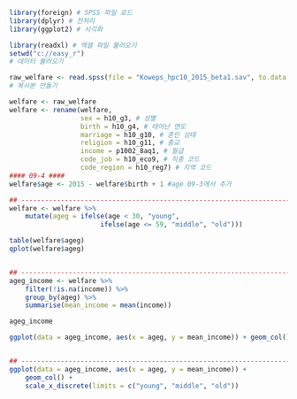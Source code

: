 
```r
library(foreign) # SPSS 파일 로드
library(dplyr) # 전처리
library(ggplot2) # 시각화

library(readxl) # 엑셀 파일 불러오기
setwd("c://easy_r")
# 데이터 불러오기

raw_welfare <- read.spss(file = "Koweps_hpc10_2015_beta1.sav", to.data.frame = T)
# 복사본 만들기

welfare <- raw_welfare
welfare <- rename(welfare,
                  sex = h10_g3, # 성별
                  birth = h10_g4, # 태어난 연도
                  marriage = h10_g10, # 혼인 상태
                  religion = h10_g11, # 종교
                  income = p1002_8aq1, # 월급
                  code_job = h10_eco9, # 직종 코드
                  code_region = h10_reg7) # 지역 코드
#### 09-4 ####
welfare$age <- 2015 - welfare$birth + 1 #age 09-3에서 추가

## -------------------------------------------------------------------- ##
welfare <- welfare %>%
    mutate(ageg = ifelse(age < 30, "young",
                       ifelse(age <= 59, "middle", "old")))

table(welfare$ageg)
qplot(welfare$ageg)


## -------------------------------------------------------------------- ##
ageg_income <- welfare %>%
    filter(!is.na(income)) %>%
    group_by(ageg) %>%
    summarise(mean_income = mean(income))

ageg_income

ggplot(data = ageg_income, aes(x = ageg, y = mean_income)) + geom_col()


## -------------------------------------------------------------------- ##
ggplot(data = ageg_income, aes(x = ageg, y = mean_income)) +
    geom_col() +
    scale_x_discrete(limits = c("young", "middle", "old"))
```
